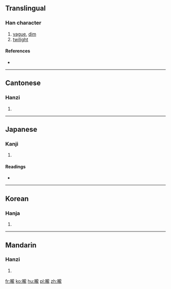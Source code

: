 {{also|昽}}
==Translingual==

===Han character===
{{Han char|rn=72|rad=日|as=16|sn=20|four=6101<sub>1</sub>|canj=日卜月心 (AYBP)|ids=⿰[[日]][[龍]]}}

# [[vague]], [[dim]]
# [[twilight]]

====References====
* {{Han ref|kx=0501.350|dkj=14255|dj=0872.080|hdz=21541.200|uh=66E8|ud=26344|bh=F450|bd=62544}}

----

==Cantonese==

===Hanzi===
{{yue-hanzi|jyut=[[lung4]]|y=lung4|sim=昽}}

# {{defn|lang=yue|sort=日16}}

----

==Japanese==

===Kanji===
{{ja-kanji|grade=|rs=日16}}

# {{defn|lang=ja|sort=日16}}

====Readings====
* {{ja-readings|on=[[ろう]] (rō), [[る]] (ru)|kun=[[おぼろ]] (oboro)}}

----

==Korean==

===Hanja===
{{ko-hanja|hangeul=[[롱]]>[[농]]|eumhun=|rv=rong>nong|mr=rong>nong|y=long>nong}}

# {{defn|lang=ko|sort=日16}}

----

==Mandarin==

===Hanzi===
{{cmn-hanzi|sim=昽|pin=[[lóng]] ([[long2]])|wg=lung<sup>2</sup>}}

# {{defn|lang=cmn|sort=日16}}

[[fr:曨]]
[[ko:曨]]
[[hu:曨]]
[[pl:曨]]
[[zh:曨]]